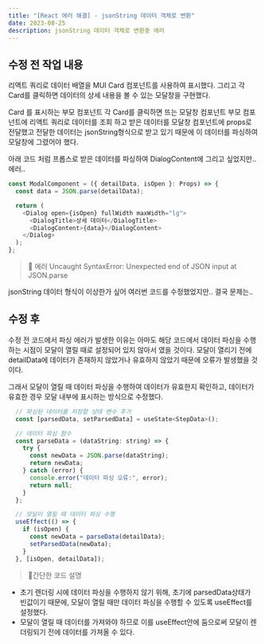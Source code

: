 ```yaml
---
title: "[React 에러 해결] - jsonString 데이터 객체로 변환"
date: 2023-08-25
description: jsonString 데이터 객체로 변환중 에러
---
```


## 수정 전 작업 내용

리액트 쿼리로 데이터 배열을 MUI Card 컴포넌트를 사용하여 표시했다. 그리고 각 Card를 클릭하면 데이터의 상세 내용을 볼 수 있는 모달창을 구현했다.

Card 를 표시하는 부모 컴포넌트
각 Card를 클릭하면 뜨는 모달창 컴포넌트
부모 컴포넌트에 리액트 쿼리로 데이터를 조회 하고 받은 데이터를 모달창 컴포넌트에 props로 전달했고 전달한 데이터는 jsonString형식으로 받고 있기 때문에 이 데이터를 파싱하여 모달창에 그렸어야 했다.

아래 코드 처럼 프롭스로 받은 데이터를 파싱하여 DialogContent에 그리고 싶었지만.. 에러..

```js
const ModalComponent = ({ detailData, isOpen }: Props) => {
  const data = JSON.parse(detailData);

  return (
    <Dialog open={isOpen} fullWidth maxWidth="lg">
      <DialogTitle>상세 데이터</DialogTitle>
      <DialogContent>{data}</DialogContent>
    </Dialog>
  );
};
```

> 🚨 에러 Uncaught SyntaxError: Unexpected end of JSON input at JSON.parse

jsonString 데이터 형식이 이상한가 싶어 여러번 코드를 수정했었지만.. 결국 문제는..

## 수정 후

수정 전 코드에서 파싱 에러가 발생한 이유는 아마도 해당 코드에서 데이터 파싱을 수행하는 시점이 모달이 열릴 때로 설정되어 있지 않아서 였을 것이다. 모달이 열리기 전에 detailData에 데이터가 존재하지 않았거나 유효하지 않았기 때문에 오류가 발생했을 것이다.

그래서 모달이 열릴 때 데이터 파싱을 수행하여 데이터가 유효한지 확인하고, 데이터가 유효한 경우 모달 내부에 표시하는 방식으로 수정했다.

```js
  // 파싱된 데이터를 저장할 상태 변수 추가
  const [parsedData, setParsedData] = useState<StepData>();

  // 데이터 파싱 함수
  const parseData = (dataString: string) => {
    try {
      const newData = JSON.parse(dataString);
      return newData;
    } catch (error) {
      console.error("데이터 파싱 오류:", error);
      return null;
    }
  };

  // 모달이 열릴 때 데이터 파싱 수행
  useEffect(() => {
    if (isOpen) {
      const newData = parseData(detailData);
      setParsedData(newData);
    }
  }, [isOpen, detailData]);
```

> 🐾간단한 코드 설명

- 초기 렌더링 시에 데이터 파싱을 수행하지 않기 위해, 초기에 parsedData상태가 빈값이기 때문에, 모달이 열릴 때만 데이터 파싱을 수행할 수 있도록 useEffect를 설정했다.
- 모달이 열릴 때 데이터를 가져와야 하므로 이를 useEffect안에 둠으로써 모달이 렌더링되기 전에 데이터를 가져올 수 있다.
